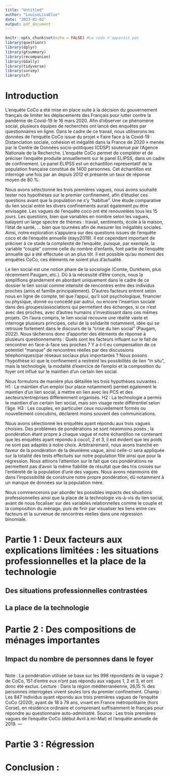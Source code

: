 ```yaml
---
title: "Untitled"
author: "LouiseLisaElie"
date: "2023-01-02"
output: pdf_document
---
```

```r
knitr::opts_chunk$set(echo = FALSE) #Le code n'apparait pas 
library(questionr)
library(dplyr)
library(gtsummary)
library(recompanion)
library(GGally)
library(tidyverse)
library(survey)
library(sf)
```
# Introduction
L'enquête CoCo a été mise en place suite à la décision du gouvernement français de limiter les déplacements des Français pour lutter contre la pandémie de Covid-19 le 16 mars 2020. Afin d'observer ce phénomène social, plusieurs équipes de recherches ont lancé des enquêtes par questionnaires en ligne. Dans le cadre de ce travail, nous utiliserons les données de l'enquête CoCo issue du projet « Faire face à la Covid-19 : Distanciation sociale, cohésion et inégalité dans la France de 2020 » menée par le Centre de Données socio-politiques (CDSP) soutenue par l'Agence Nationale de la Recherche. L'enquête CoCo permet de compléter et de préciser l'enquête produite annuellement sur le panel ELIPSS, dans un cadre de confinement. Le panel ELIPSS est un échantillon représentatif de la population française constitué de 1400 personnes. Cet échantillon est interrogé une fois par an depuis 2012 et présente un taux de réponse moyen de 80 %.

Nous avons sélectionné les trois premières vagues, nous avons souhaité tester nos hypothèses sur le premier confinement, afin d’étudier ces questions avant que la population ne s’y “habitue”. Une étude comparative du lien social entre les divers confinements aurait également pu être envisagée. Les vagues de l’enquête coco ont été renouvelées tous les 15 jours. Les questions, bien que variables en nombre selon les vagues, balayent un large spectre de thèmes : travail, sentiments, école à la maison, l'état de santé, ... bien que tournées afin de mesurer les inégalités sociales. Ainsi, notre exploration s’appuiera sur des questions issues de l’enquête coco et de l’enquête annuelle (eayy2019). Il est cependant important de préciser à ce stade la complexité de l’enquête, puisque, par exemple, la variable “couple” comme celle du nombre d’enfants, font partie de l’enquête annuelle qui a été effectuée un an plus tôt. Il est possible qu’au moment des enquêtes CoCo, ces éléments ne soient plus d’actualité. 

Le lien social est une notion phare de la sociologie (Comte, Durkheim, plus récemment Paugam, etc.). Dû à la nécessité d’être concis, nous la simplifions grandement en abordant uniquement dans le cadre de ce dossier le lien social comme intensité de rencontres entre des individus proches (amis et famille principalement). D’autres facteurs entrent selon nous en ligne de compte, tel que l’appui, qu’il soit psychologique, financier ou physique, donné ou concédé par autrui, ou encore l’insertion sociale dans des groupes/associations qui permettent des échanges, si ce n’est avec des proches, avec d’autres humains s’investissant dans ces mêmes projets. On l’aura compris, le lien social recouvre une réalité vaste et interroge plusieurs principes, celui de la solidarité notamment, idée qui se retrouve fortement dans le discours de la “crise du lien social” (Paugam, 2022). Nous tâcherons donc d’apporter des éléments de réponse à plusieurs questionnements : Quels sont les facteurs influant sur le fait de rencontrer en face-à-face ses proches ? Y a-t-il eu compensation de ce potentiel “manque” de rencontres réelles par des discussions téléphoniques/par réseaux sociaux plus importantes ? Nous posons l’hypothèse ici que le confinement a restreint les possibilités de lien “in situ”, mais la technologie, la modalité d’exercice de l’emploi et la composition du foyer ont influé sur le maintien d’un certain lien social. 

Nous formulons de manière plus détaillée les trois hypothèses suivantes : 
H1 : Le maintien d’un emploi (sur place notamment) permet également le maintien d’un lien social, à mettre en lien avec les PCS et des secteurs/entreprises différemment organisés. 
H2 : La technologie a permis le maintien d’un certain lien social, mais son visage reste différentiel selon l’âge. H3 : Les couples, en particulier ceux nouvellement formés ou nouvellement concubins, déclarent moins souvent des communications. 

Nous avons sélectionné les enquêtés ayant répondu aux trois vagues choisies. Des problèmes de pondérations se sont néanmoins posés ; la pondération étant propre à chaque vague et notre échantillon ne contenant que les enquêtés ayant répondu à coco1, 2 et 3, il est évident que les poids ne sont pas adaptés à notre choix. Arbitrairement, nous avons tranché en faveur de la pondération de la deuxième vague, ainsi celle-ci sera appliquée sur la totalité des tests effectués sur notre population fille ainsi que pour la régression. Nous attirons l’attention sur le fait que ces pondérations ne permettent pas d’avoir la même fiabilité de résultat que des tris croisés sur l’entièreté de la population d’une des vagues. Nous avons néanmoins été dans l’impossibilité de construire notre propre pondération, dû notamment à un manque de données sur la population mère. 

Nous commencerons par aborder les possibles impacts des situations professionnelles ainsi que la place de la technologie vis-à-vis du lien social, avant de nous focaliser sur des variables relationnelles comme le couple et la composition du ménage, puis de finir par visualiser les liens entre ces facteurs et la survenue de rencontres réelles dans une régression binomiale. 

# Partie 1 : Deux facteurs aux explications limitées : les situations professionnelles et la place de la technologie
## Des situations professionnelles contrastées
## La place de la technologie

# Partie 2 : Des compositions de ménages importantes
## Impact du nombre de personnes dans le foyer
```r

```
Note : La pondération utilisée se base sur les 998 répondants de la vague 2 de CoCo, 151 d’entre eux n’ont pas répondu aux vagues 1, 2 et 3, et ont donc été exclus. 
Lecture : Dans la région méditerranéenne, 26,15 % des personnes interrogées vivent seules lors du premier confinement. 
Champ : Les 847 individus ayant répondu aux trois premières vagues de l’enquête CoCo (2020), ayant de 18 à 79 ans, vivant en France métropolitaine (hors Corse), en résidence ordinaire et comprenant suffisamment le français pour répondre au questionnaire auto-administré. 
Source : Les trois premières vagues de l’enquête CoCo (début Avril à mi-Mai) et l’enquête annuelle de 2019. 
---

# Partie 3 : Régression

# Conclusion : 
